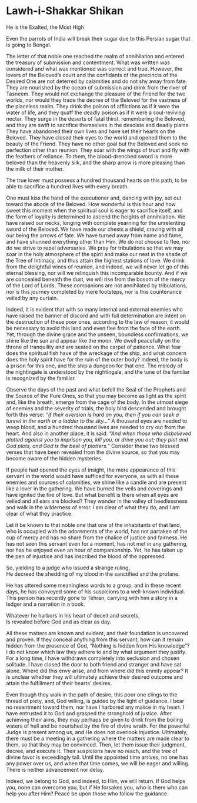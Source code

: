 # Lawh-i-Shakkar Shikan {#sec-lawh-i-shakkar-shikan .unnumbered}

He is the Exalted, the Most High

Even the parrots of India will break their sugar due to this Persian sugar that is going to Bengal.

The letter of that noble one reached the realm of annihilation and entered the treasury of submission and contentment. What was written was considered and what was mentioned was correct and true. However, the lovers of the Beloved’s court and the confidants of the precincts of the Desired One are not deterred by calamities and do not shy away from fate. They are nourished by the ocean of submission and drink from the river of Tasneem. They would not exchange the pleasure of the Friend for the two worlds, nor would they trade the decree of the Beloved for the vastness of the placeless realm. They drink the poison of afflictions as if it were the water of life, and they quaff the deadly poison as if it were a soul-reviving nectar. They surge in the deserts of fatal thirst, remembering the Beloved, and they are swift to sacrifice themselves in the desolate and deadly plains. They have abandoned their own lives and have set their hearts on the Beloved. They have closed their eyes to the world and opened them to the beauty of the Friend. They have no other goal but the Beloved and seek no perfection other than reunion. They soar with the wings of trust and fly with the feathers of reliance. To them, the blood-drenched sword is more beloved than the heavenly silk, and the sharp arrow is more pleasing than the milk of their mother.

The true lover must possess a hundred thousand hearts on this path, to be able to sacrifice a hundred lives with every breath.

One must kiss the hand of the executioner and, dancing with joy, set out toward the abode of the Beloved. How wonderful is this hour and how sweet this moment when the spiritual soul is eager to sacrifice itself, and the form of loyalty is determined to ascend the heights of annihilation. We have raised our necks, longing with complete yearning for the unrelenting sword of the Beloved. We have made our chests a shield, craving with all our being the arrows of fate. We have turned away from name and fame, and have shunned everything other than Him. We do not choose to flee, nor do we strive to repel adversaries. We pray for tribulations so that we may soar in the holy atmosphere of the spirit and make our nest in the shade of the Tree of Intimacy, and thus attain the highest stations of love. We drink from the delightful wines of reunion, and indeed, we will never let go of this eternal blessing, nor will we relinquish this incomparable bounty. And if we are concealed beneath the dust, we will rise from the bosom of the mercy of the Lord of Lords. These companions are not annihilated by tribulations, nor is this journey completed by mere footsteps, nor is this countenance veiled by any curtain.

Indeed, it is evident that with so many internal and external enemies who have raised the banner of discord and with full determination are intent on the destruction of these poor ones, according to the law of reason, it would be necessary to avoid this land and even flee from the face of the earth. Yet, through the divine grace and the unseen, boundless confirmations, we shine like the sun and appear like the moon. We dwell peacefully on the throne of tranquility and are seated on the carpet of patience. What fear does the spiritual fish have of the wreckage of the ship, and what concern does the holy spirit have for the ruin of the outer body? Indeed, the body is a prison for this one, and the ship a dungeon for that one. The melody of the nightingale is understood by the nightingale, and the tune of the familiar is recognized by the familiar.

Observe the days of the past and what befell the Seal of the Prophets and the Source of the Pure Ones, so that you may become as light as the spirit and, like the breath, emerge from the cage of the body. In the utmost siege of enemies and the severity of trials, the holy bird descended and brought forth this verse: *"If their aversion is hard on you, then if you can seek a tunnel in the earth or a ladder to the sky…"* A thousand eyes are needed to weep blood, and a hundred thousand lives are needed to cry out from the heart. And also in another place, it is said: *"And when those who disbelieved plotted against you to imprison you, kill you, or drive you out; they plot and God plots, and God is the best of plotters."* Consider these two blessed verses that have been revealed from the divine source, so that you may become aware of the hidden mysteries.

If people had opened the eyes of insight, the mere appearance of this servant in the world would have sufficed for everyone, as with all these enemies and sources of calamities, we shine like a candle and are present like a lover in the gathering. We have burned the veils and coverings and have ignited the fire of love. But what benefit is there when all eyes are veiled and all ears are blocked? They wander in the valley of heedlessness and walk in the wilderness of error. I am clear of what they do, and I am clear of what they practice.

Let it be known to that noble one that one of the inhabitants of that land, who is occupied with the adornments of the world, has not partaken of the cup of mercy and has no share from the chalice of justice and fairness. He has not seen this servant even for a moment, has not met in any gathering, nor has he enjoyed even an hour of companionship. Yet, he has taken up the pen of injustice and has inscribed the blood of the oppressed.

So, yielding to a judge who issued a strange ruling,\
He decreed the shedding of my blood in the sanctified and the profane.

He has uttered some meaningless words to a group, and in these recent days, he has conveyed some of his suspicions to a well-known individual. This person has recently gone to Tehran, carrying with him a story in a ledger and a narration in a book.

Whatever he harbors in his heart of deceit and secrets,\
Is revealed before God and as clear as day.

All these matters are known and evident, and their foundation is uncovered and proven. If they conceal anything from this servant, how can it remain hidden from the presence of God, "Nothing is hidden from His knowledge"? I do not know which law they adhere to and by what argument they justify. For a long time, I have withdrawn completely into seclusion and chosen solitude. I have closed the door to both friend and stranger and have sat alone. Where did this envy arise, and from where did this enmity appear? It is unclear whether they will ultimately achieve their desired outcome and attain the fulfillment of their hearts' desires.

Even though they walk in the path of desire, this poor one clings to the thread of piety, and, God willing, is guided by the light of guidance. I bear no resentment toward them, nor have I harbored any malice in my heart. I have entrusted it to God and grasped the stronghold of justice. After achieving their aims, they may perhaps be given to drink from the boiling waters of hell and be nourished by the fire of divine wrath. For the powerful Judge is present among us, and He does not overlook injustice. Ultimately, there must be a meeting in a gathering where the matters are made clear to them, so that they may be convinced. Then, let them issue their judgment, decree, and execute it. Their suspicions have no reach, and the tree of divine favor is exceedingly tall. Until the appointed time arrives, no one has any power over us, and when that time comes, we will be eager and willing. There is neither advancement nor delay.

Indeed, we belong to God, and indeed, to Him, we will return. If God helps you, none can overcome you, but if He forsakes you, who is there who can help you after Him? Peace be upon those who follow the guidance.
